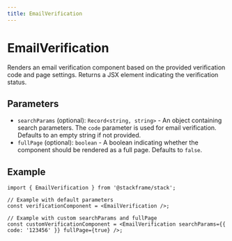 ```yaml
---
title: EmailVerification
---
```


# EmailVerification

Renders an email verification component based on the provided verification code and page settings. Returns a JSX element indicating the verification status.

## Parameters

- `searchParams` (optional): `Record<string, string>` - An object containing search parameters. The `code` parameter is used for email verification. Defaults to an empty string if not provided.
- `fullPage` (optional): `boolean` - A boolean indicating whether the component should be rendered as a full page. Defaults to `false`.

## Example

```tsx
import { EmailVerification } from '@stackframe/stack';

// Example with default parameters
const verificationComponent = <EmailVerification />;

// Example with custom searchParams and fullPage
const customVerificationComponent = <EmailVerification searchParams={{ code: '123456' }} fullPage={true} />;
```
